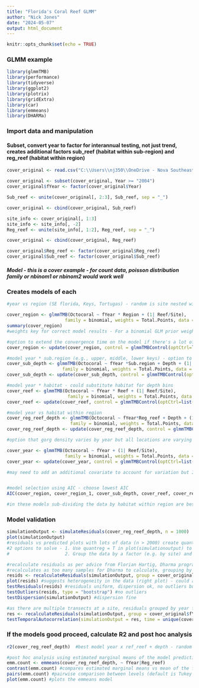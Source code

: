 ---
title: "Florida's Coral Reef GLMM"
author: "Nick Jones"
date: "2024-05-07"
output: html_document
---

```{r setup, include=FALSE}
knitr::opts_chunk$set(echo = TRUE)
```

### GLMM example

```{r}
library(glmmTMB)
library(performance)
library(tidyverse)
library(ggplot2)
library(plotrix)
library(gridExtra)
library(car)
library(emmeans)
library(DHARMa)
```

### Import data and manipulation
#### Subset, convert year to factor for interannual testing, not just trend, creates additional factors sub_reef (habitat within sub-region) and reg_reef (habitat within region)

```{r}
cover_original <- read.csv("C:\\Users\\nj350\\OneDrive - Nova Southeastern University\\Documents\\PhD\\Data\\Benthic\\SECREMP\\FRT Cover Original Sites 2004.csv")

cover_original <- subset(cover_original, Year >= "2004")
cover_original$fYear <- factor(cover_original$Year)

Sub_reef <- unite(cover_original[, 2:3], Sub_reef, sep = "_")

cover_original <- cbind(cover_original, Sub_reef)

site_info <- cover_original[, 1:3]
site_info <- site_info[, -2] 
Reg_reef <- unite(site_info[, 1:2], Reg_reef, sep = "_")

cover_original <- cbind(cover_original, Reg_reef)

cover_original$Reg_reef <- factor(cover_original$Reg_reef)
cover_original$Sub_reef <- factor(cover_original$Sub_reef)

```

##### Model - this is a cover example - for count data, poisson distribution family or nbinom1 or nbinom2 would work well
### Creates models of each
```{r}
#year vs region (SE florida, Keys, Tortugas) - random is site nested within habitat - try site/station but sometimes too complex to model or station variance very small

cover_region <- glmmTMB(Octocoral ~ fYear * Region + (1| Reef/Site),
                      family = binomial, weights = Total.Points, data = cover_original)
summary(cover_region) 
#weights key for correct model results - For a binomial GLM prior weights are used to give the number of trials when the response is the proportion of successes". Nothing more, nothing less. Scaling the weights will change the results because you change the NUMBER OF TRIALS 

#option to extend the convergence time on the model if there's a lot of data
cover_region <- update(cover_region, control = glmmTMBControl(optCtrl=list(iter.max=1e3,eval.max=1e3)))

#model year * sub.region (e.g., upper, middle, lower keys) - option to add depth as a covariate - may be useful
cover_sub_depth <- glmmTMB(Octocoral ~ fYear *Sub.region + Depth + (1| Reef/Site),
                     family = binomial, weights = Total.Points, data = cover_original)
cover_sub_depth <- update(cover_sub_depth, control = glmmTMBControl(optCtrl=list(iter.max=1e3,eval.max=1e3)))

#model year * habitat - could substitute habitat for depth bins
cover_reef <- glmmTMB(Octocoral ~ fYear * Reef + (1| Reef/Site),
                       family = binomial, weights = Total.Points, data = cover_original)
cover_reef <- update(cover_reef, control = glmmTMBControl(optCtrl=list(iter.max=1e3,eval.max=1e3)))

#model year vs habitat within region
cover_reg_reef_depth <- glmmTMB(Octocoral ~ fYear*Reg_reef + Depth + (1| Reef/Site),
                        family = binomial, weights = Total.Points, data = cover_original)
cover_reg_reef_depth <- update(cover_reg_reef_depth, control = glmmTMBControl(optCtrl=list(iter.max=1e3,eval.max=1e3)))

#option that gorg density varies by year but all locations are varying in a similar way

cover_year <- glmmTMB(Octocoral ~ fYear + (1| Reef/Site),
                      family = binomial, weights = Total.Points, data = cover_original)
cover_year <- update(cover_year, control = glmmTMBControl(optCtrl=list(iter.max=1e3,eval.max=1e3)))

#may need to add an additional covariate to account for variation but I'd start with these models


#model selection using AIC - choose lowest AIC
AIC(cover_region, cover_region_1, cover_sub_depth, cover_reef, cover_reg_reef_depth, cover_year)

#in these models sub-dividing the data by habitat within region are best
```

### Model validation

```{r}

simulationOutput <- simulateResiduals(cover_reg_reef_depth, n = 1000)
plot(simulationOutput)
#residuals vs predicted plots with lots of data (n > 2000) create quantile regression and a parametric smoother as default.
#2 options to solve - 1. Use quantreg = T in plot(simulationoutput) to see if that solves
#                     2. Group the data by a factor (e.g. by site) and create new residuals using recalculateresiduals(). Then check residuals plot and test residuals using this

#recalculate residuals as per advice from Florian Hartig, Dharma programmer
#recalculates as too many samples for Dharma to calculate, grouping by site
resids <- recalculateResiduals(simulationOutput, group = cover_original$Site)
plot(resids) #suggests heterogeneity in the data (right plot) - could add a dispersion factor in the model but carry on for this example
testResiduals(resids) #residuals uniform, dispersion ok, no outliers but a couple of tests marginal (e.g., dispersion p-value = 0.07) - test individually
testOutliers(resids, type = "bootstrap") #no outliers
testDispersion(simulationOutput) #dispersion fine

#as there are multiple transects at a site, residuals grouped by year following protocol advice of Florian Hartig
res <- recalculateResiduals(simulationOutput, group = cover_original$fYear)
testTemporalAutocorrelation(simulationOutput = res, time = unique(cover_original$fYear)) #sign of temporal autocorrelation - could add an ar1 constant to account for this

```

### If the models good proceed, calculate R2 and post hoc analysis

```{r}

r2(cover_reg_reef_depth)  #best model year x ref_reef + depth - random too complex and marginal R2 not accounting for loads - lots of heterogeneity between sites

#post hoc analysis using estimated marginal means of the model predictions - this looks at the interaction
emm.count <- emmeans(cover_reg_reef_depth, ~ fYear|Reg_reef)
contrast(emm.count) #compares estimated marginal means vs mean of the factor (linear contrasts analysis)
pairs(emm.count) #pairwise comparison between levels (default is Tukey post hoc test)
plot(emm.count) #plots the emmeans model

```

